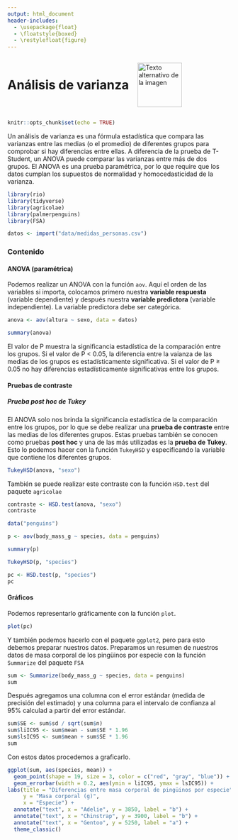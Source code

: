 ```yaml
---
output: html_document
header-includes:
  - \usepackage{float}
  - \floatstyle{boxed}
  - \restylefloat{figure}
---
```


<div style="display:flex; align-items:center;">
  <h1 style="margin:0;">Análisis de varianza</h1>
  <img src="Imagenes/HNBI_LOGO1.jpeg" alt="Texto alternativo de la imagen" style="width:100px; margin-left:20px;">
</div>

```r
knitr::opts_chunk$set(echo = TRUE)
```

Un análisis de varianza es una fórmula estadística que compara las varianzas entre las medias (o el promedio) de diferentes grupos para comprobar si hay diferencias entre ellas.
A diferencia de la prueba de T-Student, un ANOVA puede comparar las varianzas entre más de dos grupos.
El ANOVA es una prueba paramétrica, por lo que require que los datos cumplan los supuestos de normalidad y homocedasticidad de la varianza.

```r
library(rio)
library(tidyverse)
library(agricolae)
library(palmerpenguins)
library(FSA)
```

```r
datos <- import("data/medidas_personas.csv")
```

### Contenido{.tabset .tabset-pills}

#### ANOVA (paramétrica)

Podemos realizar un ANOVA con la función `aov`.
Aquí el orden de las variables si importa, colocamos primero nuestra **variable respuesta** (variable dependiente) y después nuestra **variable predictora** (variable independiente). La variable predictora debe ser categórica. 

```r
anova <- aov(altura ~ sexo, data = datos)
```

```r
summary(anova)
```

El valor de P muestra la significancia estadística de la comparación entre los grupos. Si el valor de P < 0.05, la diferencia entre la vaianza de las medias de los grupos es estadísticamente significativa. Si el valor de P ≥ 0.05 no hay diferencias estadísticamente significativas entre los grupos.

#### Pruebas de contraste

##### Prueba post hoc de Tukey

El ANOVA solo nos brinda la significancia estadística de la comparación entre los grupos, por lo que se debe realizar una **prueba de contraste** entre las medias de los diferentes grupos. Estas pruebas también se conocen como pruebas **post hoc** y una de las más utilizadas es la **prueba de Tukey**. Esto lo podemos hacer con la función `TukeyHSD` y especificando la variable que contiene los diferentes grupos.

```r
TukeyHSD(anova, "sexo")
```

También se puede realizar este contraste con la función `HSD.test` del paquete `agricolae`

```r
contraste <- HSD.test(anova, "sexo")
contraste
```

```r
data("penguins")
```

```r
p <- aov(body_mass_g ~ species, data = penguins)
```

```r
summary(p)
```

```r
TukeyHSD(p, "species")
```

```r
pc <- HSD.test(p, "species")
pc
```

#### Gráficos

Podemos representarlo gráficamente con la función `plot`.

```r
plot(pc)
```

Y también podemos hacerlo con el paquete `ggplot2`, pero para esto debemos preparar nuestros datos.
Preparamos un resumen de nuestros datos de masa corporal de los pingüinos por especie con la función `Summarize` del paquete `FSA`

```r
sum <- Summarize(body_mass_g ~ species, data = penguins)
sum
```

Después agregamos una columna con el error estándar (medida de precisión del estimado) y una columna para el intervalo de confianza al 95% calculad a partir del error estándar.

```r
sum$SE <- sum$sd / sqrt(sum$n)
sum$liIC95 <- sum$mean - sum$SE * 1.96
sum$lsIC95 <- sum$mean + sum$SE * 1.96
sum
```

Con estos datos procedemos a graficarlo.

```r
ggplot(sum, aes(species, mean)) +
  geom_point(shape = 19, size = 3, color = c("red", "gray", "blue")) +
  geom_errorbar(width = 0.2, aes(ymin = liIC95, ymax = lsIC95)) +
labs(title = "Diferencias entre masa corporal de pingüinos por especie",
     y = "Masa corporal (g)",
     x = "Especie") +
  annotate("text", x = "Adelie", y = 3850, label = "b") +
  annotate("text", x = "Chinstrap", y = 3900, label = "b") +
  annotate("text", x = "Gentoo", y = 5250, label = "a") +
  theme_classic()
```

